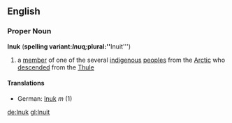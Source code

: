 ==English==
===Proper Noun===
'''Inuk''' ('''spelling variant:'' '''Inuq'''; ''plural:'' '''Inuit''')
# a [[member]] of one of the several [[indigenous]] [[people]]s from the [[Arctic]] who [[descend]]ed from the [[Thule]]

====Translations====
*German: [[Inuk#German|Inuk]] ''m'' (1)

[[de:Inuk]]
[[gl:Inuit]]